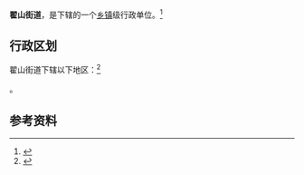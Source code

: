 {{中国乡级行政区|32/03/11/006/000}}

'''翟山街道'''，是{{PRC admin/fullname|32/03/11/006/000|3}}下辖的一个[[乡镇|乡镇]]级行政单位。<ref>{{PRC admin/ref sgc|{{PRC admin/parent|32/03/11/006/000}}}}</ref>

== 行政区划 ==

翟山街道下辖以下地区：<ref>{{PRC admin/ref sgc|32/03/11/006/000}}</ref>

{{PRC admin/children|32/03/11/006/000}}。

== 参考资料 ==

{{reflist}}

{{行政区划小作品}}
{{PRC admin/navcat|32/03/11/006/000}}